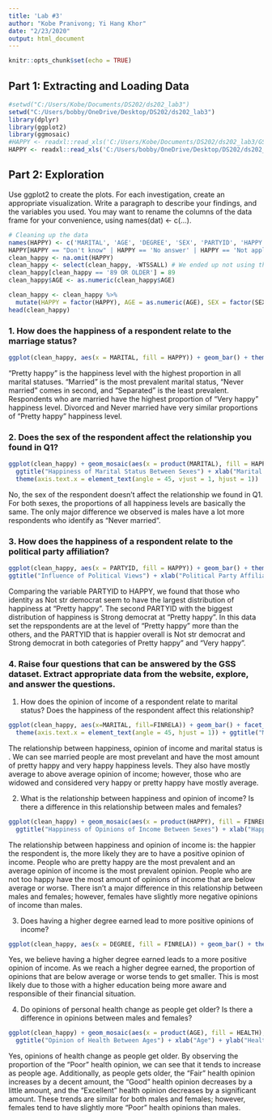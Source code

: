 ```yaml
---
title: 'Lab #3'
author: "Kobe Pranivong; Yi Hang Khor"
date: "2/23/2020"
output: html_document
---
```


```r
knitr::opts_chunk$set(echo = TRUE)
```

## Part 1: Extracting and Loading Data
```r
#setwd("C:/Users/Kobe/Documents/DS202/ds202_lab3")
setwd("C:/Users/bobby/OneDrive/Desktop/DS202/ds202_lab3")
library(dplyr)
library(ggplot2)
library(ggmosaic)
#HAPPY <- readxl::read_xls('C:/Users/Kobe/Documents/DS202/ds202_lab3/GSS.xls')
HAPPY <- readxl::read_xls('C:/Users/bobby/OneDrive/Desktop/DS202/ds202_lab3/ds202_lab3/GSS.xls')
```

## Part 2: Exploration
Use ggplot2 to create the plots. For each investigation, create an appropriate visualization. Write a paragraph to describe your findings, and the variables you used. You may want to rename the columns of the data frame for your convenience, using names(dat) <- c(...).
```r
# Cleaning up the data
names(HAPPY) <- c('MARITAL', 'AGE', 'DEGREE', 'SEX', 'PARTYID', 'HAPPY', 'HEALTH', 'FINRELA', 'WTSSALL')
HAPPY[HAPPY == "Don't know" | HAPPY == 'No answer' | HAPPY == 'Not applicable'] = NA
clean_happy <- na.omit(HAPPY)
clean_happy <- select(clean_happy, -WTSSALL) # We ended up not using this variable, so we dropped it
clean_happy[clean_happy == '89 OR OLDER'] = 89
clean_happy$AGE <- as.numeric(clean_happy$AGE)

clean_happy <- clean_happy %>%
  mutate(HAPPY = factor(HAPPY), AGE = as.numeric(AGE), SEX = factor(SEX), MARITAL = factor(MARITAL), DEGREE = factor(DEGREE), FINRELA = factor(FINRELA), HEALTH = factor(HEALTH), PARTYID = factor(PARTYID))
head(clean_happy)
```

### 1. How does the happiness of a respondent relate to the marriage status?
```r
ggplot(clean_happy, aes(x = MARITAL, fill = HAPPY)) + geom_bar() + theme(axis.text.x = element_text(angle = 90, hjust = 1)) + xlab("Marital Status") + ylab("Total") + ggtitle("Happiness of Marital Status")
```

"Pretty happy" is the happiness level with the highest proportion in all marital statuses. "Married" is the most prevalent marital status, "Never married" comes in second, and "Separated" is the least prevalent. Respondents who are married have the highest proportion of "Very happy" happiness level. Divorced and Never married have very similar proportions of "Pretty happy" happiness level.

### 2. Does the sex of the respondent affect the relationship you found in Q1?
```r
ggplot(clean_happy) + geom_mosaic(aes(x = product(MARITAL), fill = HAPPY), na.rm = TRUE) + facet_grid(.~SEX) + 
  ggtitle("Happiness of Marital Status Between Sexes") + xlab("Marital Status") + ylab("Total") +
  theme(axis.text.x = element_text(angle = 45, vjust = 1, hjust = 1))
```

No, the sex of the respondent doesn't affect the relationship we found in Q1. For both sexes, the proportions of all happiness levels are
basically the same. The only major difference we observed is males have a lot more respondents who identify as "Never married".

### 3. How does the happiness of a respondent relate to the political party affiliation?
```r
ggplot(clean_happy, aes(x = PARTYID, fill = HAPPY)) + geom_bar() + theme(axis.text.x = element_text(angle = 90, hjust = 1)) + 
ggtitle("Influence of Political Views") + xlab("Political Party Affiliation") + ylab("Total")
```

Comparing the variable PARTYID to HAPPY, we found that those who identity as Not str democrat seem to have the largest distribution of happiness at "Pretty happy". The second PARTYID with the biggest distribution of happiness is Strong democrat at "Pretty happy". In this
data set the repspondents are at the level of "Pretty happy" more than the others, and the PARTYID that is happier overall is Not str democrat and Strong democrat in both categories of Pretty happy" and "Very happy".

### 4. Raise four questions that can be answered by the GSS dataset. Extract appropriate data from the website, explore, and answer the questions.
(1) How does the opinion of income of a respondent relate to marital status? Does the happiness of the respondent affect this relationship?
```r
ggplot(clean_happy, aes(x=MARITAL, fill=FINRELA)) + geom_bar() + facet_wrap(~HAPPY) + xlab("Marital Status") + ylab("Total") +
  theme(axis.text.x = element_text(angle = 45, hjust = 1)) + ggtitle("Marital and Financial Status")
```

The relationship between happiness, opinion of income and marital status is . We can see married people are most prevelant and have the most amount of pretty happy and very happy happiness levels. They also have mostly average to above average opinion of income; however, those who are widowed and considered very happy or pretty happy have mostly average.

(2) What is the relationship between happiness and opinion of income? Is there a difference in this relationship between males and females?
```r
ggplot(clean_happy) + geom_mosaic(aes(x = product(HAPPY), fill = FINRELA), na.rm = TRUE) + facet_grid(.~SEX) + 
  ggtitle("Happiness of Opinions of Income Between Sexes") + xlab("Happiness Level") +ylab("Opinion of Income") + theme(axis.text.x = element_text(angle = 45, vjust = 1, hjust = 1))
```

The relationship between happiness and opinion of income is: the happier the respondent is, the more likely they are to have a positive
opinion of income. People who are pretty happy are the most prevalent and an average opinion of income is the most prevalent opinion. 
People who are not too happy have the most amount of opinions of income that are below average or worse. There isn't a major difference
in this relationship between males and females; however, females have slightly more negative opinions of income than males.

(3) Does having a higher degree earned lead to more positive opinions of income?
```r
ggplot(clean_happy, aes(x = DEGREE, fill = FINRELA)) + geom_bar() + theme(axis.text.x = element_text(angle = 90, hjust = 1)) +   ggtitle("Opinion of Income of Different Degrees") + xlab("Highest Degree Earned") +ylab("Total")
```

Yes, we believe having a higher degree earned leads to a more positive opinion of income. As we reach a higher degree earned, the proportion of opinions that are below average or worse tends to get smaller. This is most likely due to those with a higher education being more aware and responsible of their financial situation.

(4) Do opinions of personal health change as people get older? Is there a difference in opinions between males and females?
```r
ggplot(clean_happy) + geom_mosaic(aes(x = product(AGE), fill = HEALTH), na.rm = TRUE) + facet_wrap(~SEX) +
  ggtitle("Opinion of Health Between Ages") + xlab("Age") + ylab("Health")
```

Yes, opinions of health change as people get older. By observing the proportion of the "Poor" health opinion, we can see that it tends to increase as people age. Additionally, as people gets older, the "Fair" health opinion increases by a decent amount, the "Good" health opinion decreases by a little amount, and the "Excellent" health opinion decreases by a significant amount. These trends are similar for both males and females; however, females tend to have slightly more "Poor" health opinions than males.